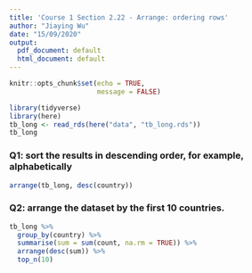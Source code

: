 ```yaml
---
title: 'Course 1 Section 2.22 - Arrange: ordering rows'
author: "Jiaying Wu"
date: "15/09/2020"
output:
  pdf_document: default
  html_document: default
---
```


```r
knitr::opts_chunk$set(echo = TRUE,
                      message = FALSE)
```

```r
library(tidyverse)
library(here)
tb_long <- read_rds(here("data", "tb_long.rds"))
tb_long
```



### Q1: sort the results in descending order, for example, alphabetically

```r
arrange(tb_long, desc(country))
```

### Q2: arrange the dataset by the first 10 countries.

```r
tb_long %>%
  group_by(country) %>%
  summarise(sum = sum(count, na.rm = TRUE)) %>%
  arrange(desc(sum)) %>%
  top_n(10)
```


